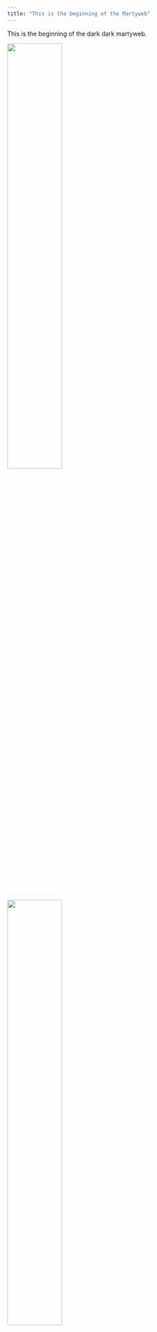 ```yaml
---
title: "This is the beginning of the Martyweb"
---
```


This is the beginning of the dark dark martyweb.

<img src="img/tdc_logo.png" style="width:50%">

<img src="img/martyweb.jpg" style="width:50%">